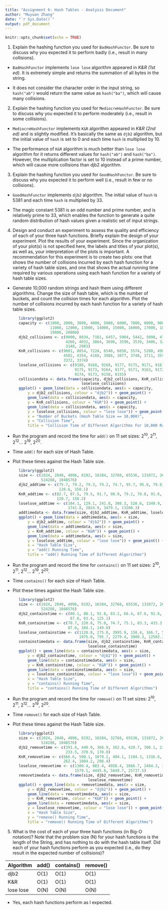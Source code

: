 ```yaml
---
title: "Assignment 6: Hash Tables - Analysis Document"
author: "Muyuan Zhang"
date: "`r Sys.Date()`"
output: pdf_document
---
```


```r
knitr::opts_chunk$set(echo = TRUE)
```

1. Explain the hashing function you used for `BadHashFunctor`. Be sure to discuss
why you expected it to perform badly (i.e., result in many collisions).

+ `BadHashFunctor` implements `lose lose` algorithm appeared in *K&R (1st ed)*.
It is extremely simple and returns the summation of all bytes in the string.

+ It does not consider the character order in the input string, so `hash("ab")`
 would return the same value as `hash("ba")`, which will cause many collisions.

2. Explain the hashing function you used for `MediocreHashFunctor`. Be sure to
discuss why you expected it to perform moderately (i.e., result in some
collisions).

+ `MediocreHashFunctor` implements `K&R` algorithm appeared in *K&R (2nd ed)*
and is slightly modified. It's basically the same as `djb2` algorithm, but
the initial value of `hash` is set to 0 and each time `hash` is multiplied by 10.

+ The performance of `K&R` algorithm is much better than `lose lose` algorithm
for it returns different values for `hash("ab")` and `hash("ba")`. However, the
multiplication factor is set to 10 instead of a prime number, which will cause
more collisions than djb2 algorithm.

3. Explain the hashing function you used for `GoodHashFunctor`. Be sure to
discuss why you expected it to perform well (i.e., result in few or no
collisions).

+ `GoodHashFunctor` implements `djb2` algorithm. The initial value of `hash`
is 5381 and each time `hash` is multiplied by 33.

+ The magic constant 5381 is an odd number and prime number, and is relatively
prime to 33, which enables the function to generate a quite random distribution
of hash values given a realistic set of input strings.

4. Design and conduct an experiment to assess the quality and efficiency of
each of your three hash functions. Briefly explain the design of your
experiment. Plot the results of your experiment. Since the organization of
your plot(s) is not specified here, the labels and titles of your plot(s), as
well as, your interpretation of the plots is important. A recommendation for
this experiment is to create two plots: one that shows the number of collisions
incurred by each hash function for a variety of hash table sizes, and one that
shows the actual running time required by various operations using each hash
function for a variety of hash table sizes.

+ Generate 10,000 random strings and hash them using different algorithms. Change
the size of hash table, which is the number of buckets, and count the collision 
times for each algorithm. Plot the number of collisions incurred by each hash 
function for a variety of hash table sizes.

```r
      library(ggplot2)
      capacity <- c(1000, 2000, 3000, 4000, 5000, 6000, 7000, 8000, 9000, 10000, 
                    11000, 12000, 13000, 14000, 15000, 16000, 17000, 18000, 
                    19000, 20000)
      djb2_collisions <- c(9000, 8034, 7181, 6457, 5904, 5442, 5098, 4754, 4521, 
                           4266, 4032, 3864, 3696, 3596, 3539, 3406, 3220, 3207, 
                           3148, 2983)
      KnR_collisions <- c(9001, 8054, 7224, 6540, 6050, 5574, 5280, 4987, 4734, 
                          4582, 4354, 4168, 3988, 3877, 3748, 3711, 3594, 3519, 
                          3372, 3374)
      loselose_collisions <- c(9188, 9168, 9168, 9177, 9175, 9171, 9161, 9165,
                               9175, 9173, 9164, 9177, 9171, 9163, 9172, 9163, 
                               9174, 9173, 9158, 9155)
      collisiondata <- data.frame(capacity, djb2_collisions, KnR_collisions, 
                                  loselose_collisions)
      ggplot() + geom_line(data = collisiondata, aes(x = capacity, 
          y = djb2_collisions, colour = "djb2")) + geom_point() + 
          geom_line(data = collisiondata, aes(x = capacity, 
          y = KnR_collisions, colour = "K&R")) + geom_point() + 
          geom_line(data = collisiondata, aes(x = capacity, 
          y = loselose_collisions, colour = "lose lose")) + geom_point() + labs(
          x = "Number of Buckets (Hash Table Size == 10,000)",
          y = "Collision Time",
          title = "Collision Time of Different Algorithms For 10,000 Random Strings")
```

+ Run the program and record the time for `add()` on 11 set sizes:
2^10^, 2^11^, 2^12^... 2^19^, 2^20^.

+ Time `add()` for each size of Hash Table.

+ Plot these times against the Hash Table size.

```r
      library(ggplot2)
      size <- c(1024, 2048, 4096, 8192, 16384, 32768, 65536, 131072, 262144, 
                524288, 1048576)
      djb2_addtime <- c(75.7, 79.2, 79.3, 79.2, 74.7, 95.7, 95.8, 79.0, 87.6, 
                        120.6, 150.1)
      KnR_addtime <- c(82.7, 87.5, 79.5, 91.7, 90.9, 79.2, 70.8, 91.6, 112.6, 
                       120.7, 158.2)
      loselose_addtime <- c(104.1, 129.1, 241.8, 308.3, 520.6, 1349.9, 1625.2, 
                            1741.8, 2024.9, 3479.1, 13200.3)
      addtimedata <- data.frame(size, djb2_addtime, KnR_addtime, loselose_addtime)
      ggplot() + geom_line(data = addtimedata, aes(x = size, 
          y = djb2_addtime, colour = "djb2")) + geom_point() + 
          geom_line(data = addtimedata, aes(x = size, 
          y = KnR_addtime, colour = "K&R")) + geom_point() + 
          geom_line(data = addtimedata, aes(x = size, 
          y = loselose_addtime, colour = "lose lose")) + geom_point() + labs(
          x = "Hash Table Size",
          y = "add() Running Time",
          title = "add() Running Time of Different Algorithms")
```

+ Run the program and record the time for `contains()` on 11 set sizes:
2^10^, 2^11^, 2^12^... 2^19^, 2^20^.

+ Time `contains()` for each size of Hash Table.

+ Plot these times against the Hash Table size.

```r
      library(ggplot2)
      size <- c(1024, 2048, 4096, 8192, 16384, 32768, 65536, 131072, 262144, 
                524288, 1048576)
      djb2_containstime <- c(80.1, 88.1, 91.8, 83.2, 66.4, 87.6, 91.6, 83.4, 
                             87.8, 83.4, 125.1)
      KnR_containstime <- c(70.7, 220.8, 75.0, 74.7, 75.1, 83.3, 433.3, 83.0, 
                            87.6, 104.1, 149.8)
      loselose_containstime <- c(1120.8, 275.0, 3995.9, 158.4, 166.7, 587.5, 
                                 1975.0, 795.7, 2279.4, 3908.3, 12583.3)
      containstimedata <- data.frame(size, djb2_containstime, KnR_containstime, 
                                     loselose_containstime)
      ggplot() + geom_line(data = containstimedata, aes(x = size, 
          y = djb2_containstime, colour = "djb2")) + geom_point() + 
          geom_line(data = containstimedata, aes(x = size, 
          y = KnR_containstime, colour = "K&R")) + geom_point() + 
          geom_line(data = containstimedata, aes(x = size, 
          y = loselose_containstime, colour = "lose lose")) + geom_point() + labs(
          x = "Hash Table Size",
          y = "contains() Running Time",
          title = "contains() Running Time of Different Algorithms")
```

+ Run the program and record the time for `remove()` on 11 set sizes:
2^10^, 2^11^, 2^12^... 2^19^, 2^20^.

+ Time `remove()` for each size of Hash Table.

+ Plot these times against the Hash Table size.

```r
      library(ggplot2)
      size <- c(1024, 2048, 4096, 8192, 16384, 32768, 65536, 131072, 262144, 
                524288, 1048576)
      djb2_removetime <- c(391.6, 449.9, 366.9, 362.6, 420.7, 300.1, 237.3, 216.8, 
                           233.5, 370.9, 170.8)
      KnR_removetime <- c(666.6, 500.1, 1079.2, 404.1, 1104.3, 1316.6, 245.7, 254.1, 
                          262.4, 1804.2, 208.4)
      loselose_removetime <- c(1300.4, 883.4, 4958.4, 1066.7, 2404.3, 3991.8, 2116.7, 
                               1579.1, 4445.8, 5649.7, 25737.5)
      removetimedata <- data.frame(size, djb2_removetime, KnR_removetime, 
                                     loselose_removetime)
      ggplot() + geom_line(data = removetimedata, aes(x = size, 
          y = djb2_removetime, colour = "djb2")) + geom_point() + 
          geom_line(data = removetimedata, aes(x = size, 
          y = KnR_removetime, colour = "K&R")) + geom_point() + 
          geom_line(data = removetimedata, aes(x = size, 
          y = loselose_removetime, colour = "lose lose")) + geom_point() + labs(
          x = "Hash Table Size",
          y = "remove() Running Time",
          title = "remove() Running Time of Different Algorithms")
```

5. What is the cost of each of your three hash functions (in Big-O notation)?
Note that the problem size (N) for your hash functions is the length of the
String, and has nothing to do with the hash table itself. Did each of your hash
functions perform as you expected (i.e., do they result in the expected number
of collisions)?

Algorithm             add()                 contains()            remove()
--------------        --------------        --------------        --------------
djb2                  O(1)                  O(1)                  O(1)
K&R                   O(1)                  O(1)                  O(1)
lose lose             O(N)                  O(N)                  O(N)
--------------        --------------        --------------        --------------

+ Yes, each hash functions perform as I expected.